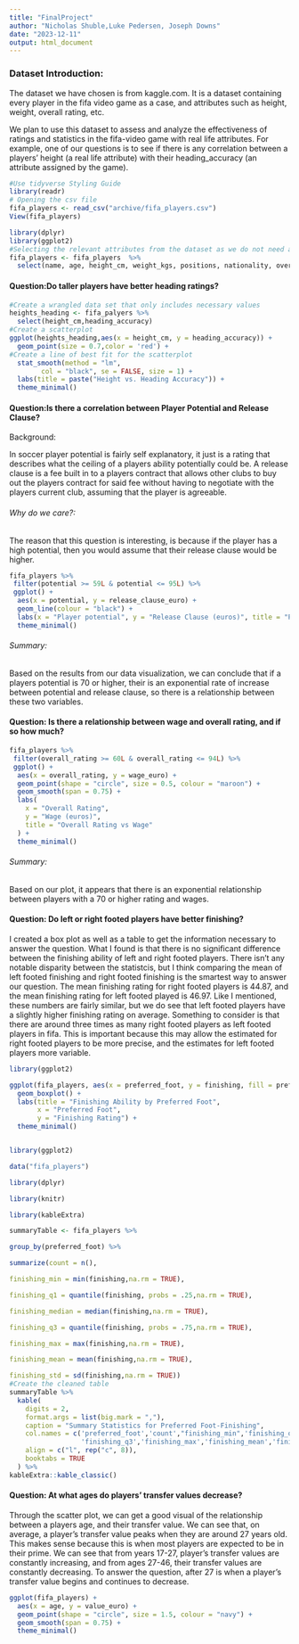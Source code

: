 ```yaml
---
title: "FinalProject"
author: "Nicholas Shuble,Luke Pedersen, Joseph Downs"
date: "2023-12-11"
output: html_document
---
```

### Dataset Introduction:
The dataset we have chosen is from kaggle.com. It is a dataset containing every player in the fifa video game as a case, and attributes such as height, weight, overall rating, etc. 

We plan to use this dataset to assess and analyze the effectiveness of ratings and statistics in the fifa-video game with real life attributes. For example, one of our questions is to see if there is any correlation between a players' height (a real life attribute) with their heading_accuracy (an attribute assigned by the game).

```r
#Use tidyverse Styling Guide
library(readr)
# Opening the csv file
fifa_players <- read_csv("archive/fifa_players.csv")
View(fifa_players)

```

```r
library(dplyr)
library(ggplot2)
#Selecting the relevant attributes from the dataset as we do not need all of them
fifa_players <- fifa_players  %>%
  select(name, age, height_cm, weight_kgs, positions, nationality, overall_rating, potential, value_euro, wage_euro, preferred_foot, release_clause_euro, crossing, finishing, heading_accuracy, dribbling, curve, acceleration, agility, jumping, stamina)
```

#### Question:Do taller players have better heading ratings?
```r
#Create a wrangled data set that only includes necessary values
heights_heading <- fifa_palyers %>% 
  select(height_cm,heading_accuracy)
#Create a scatterplot
ggplot(heights_heading,aes(x = height_cm, y = heading_accuracy)) +
  geom_point(size = 0.7,color = 'red') +
#Create a line of best fit for the scatterplot
  stat_smooth(method = "lm",
        col = "black", se = FALSE, size = 1) +
  labs(title = paste("Height vs. Heading Accuracy")) +
  theme_minimal()
```

#### Question:Is there a correlation between Player Potential and Release Clause?

####### Background: 
In soccer player potential is fairly self explanatory, it just is a rating that describes what the ceiling of a players ability potentially could be. A release clause is a fee built in to a players contract that allows other clubs to buy out the players contract for said fee without having to negotiate with the players current club, assuming that the player is agreeable. 

###### Why do we care?:
The reason that this question is interesting, is because if the player has a high potential, then you would assume that their release clause would be higher.

```r
fifa_players %>%
 filter(potential >= 59L & potential <= 95L) %>%
 ggplot() +
  aes(x = potential, y = release_clause_euro) +
  geom_line(colour = "black") +
  labs(x = "Player potential", y = "Release Clause (euros)", title = "Potential vs Release Clause") +
  theme_minimal()
```

###### Summary: 
Based on the results from our data visualization, we can conclude that if a players potential is 70 or higher, their is an exponential rate of increase between potential and release clause, so there is a relationship between these two variables.

#### Question: Is there a relationship between wage and overall rating, and if so how much?

```r
fifa_players %>%
 filter(overall_rating >= 60L & overall_rating <= 94L) %>%
 ggplot() +
  aes(x = overall_rating, y = wage_euro) +
  geom_point(shape = "circle", size = 0.5, colour = "maroon") +
  geom_smooth(span = 0.75) +
  labs(
    x = "Overall Rating",
    y = "Wage (euros)",
    title = "Overall Rating vs Wage"
  ) +
  theme_minimal()
```
###### Summary:
Based on our plot, it appears that there is an exponential relationship between players with a 70 or higher rating and wages.

#### Question: Do left or right footed players have better finishing?
I created a box plot as well as a table to get the information necessary to answer the question. What I found is that there is no significant difference between the finishing ability of left and right footed players. There isn't any notable disparity between the statistcis, but I think comparing the mean of left footed finishing and right footed finishing is the smartest way to answer our question. The mean finishing rating for right footed players is 44.87, and the mean finishing rating for left footed played is 46.97. Like I mentioned, these numbers are fairly similar, but we do see that left footed players have a slightly higher finishing rating on average. Something to consider is that there are around three times as many right footed players as left footed players in fifa. This is important because this may allow the estimated for right footed players to be more precise, and the estimates for left footed players more variable.

```r
library(ggplot2)

ggplot(fifa_players, aes(x = preferred_foot, y = finishing, fill = preferred_foot)) +
  geom_boxplot() +
  labs(title = "Finishing Ability by Preferred Foot",
       x = "Preferred Foot",
       y = "Finishing Rating") +
  theme_minimal()


library(ggplot2)

data("fifa_players")

library(dplyr)

library(knitr)

library(kableExtra)

summaryTable <- fifa_players %>%

group_by(preferred_foot) %>%

summarize(count = n(),

finishing_min = min(finishing,na.rm = TRUE),

finishing_q1 = quantile(finishing, probs = .25,na.rm = TRUE),

finishing_median = median(finishing,na.rm = TRUE),

finishing_q3 = quantile(finishing, probs = .75,na.rm = TRUE),

finishing_max = max(finishing,na.rm = TRUE),

finishing_mean = mean(finishing,na.rm = TRUE),

finishing_std = sd(finishing,na.rm = TRUE))
#Create the cleaned table
summaryTable %>%
  kable(
    digits = 2,
    format.args = list(big.mark = ","),
    caption = "Summary Statistics for Preferred Foot-Finishing",
    col.names = c('preferred_foot','count',"finishing_min",'finishing_q1','finishing_median',
                  'finishing_q3','finishing_max','finishing_mean','finishing_std'),
    align = c("l", rep("c", 8)),
    booktabs = TRUE
  ) %>%
kableExtra::kable_classic()


```

#### Question: At what ages do players’ transfer values decrease? 
Through the scatter plot, we can get a good visual of the relationship between a players age, and their transfer value. We can see that, on average, a player's transfer value peaks when they are around 27 years old. This makes sense because this is when most players are expected to be in their prime. We can see that from years 17-27, player's transfer values are constantly increasing, and from ages 27-46, their transfer values are constantly decreasing. To answer the question, after 27 is when a player's transfer value begins and continues to decrease.

```r
ggplot(fifa_players) +
  aes(x = age, y = value_euro) +
  geom_point(shape = "circle", size = 1.5, colour = "navy") +
  geom_smooth(span = 0.75) +
  theme_minimal()
```

